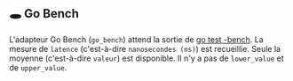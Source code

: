 
## 🕳 Go Bench

L'adapteur Go Bench (`go_bench`) attend la sortie de [go test -bench](https://pkg.go.dev/testing#hdr-Benchmarks).
La mesure de `latence` (c'est-à-dire `nanosecondes (ns)`) est recueillie.
Seule la moyenne (c'est-à-dire `valeur`) est disponible. Il n'y a pas de `lower_value` et de `upper_value`.

<Go />